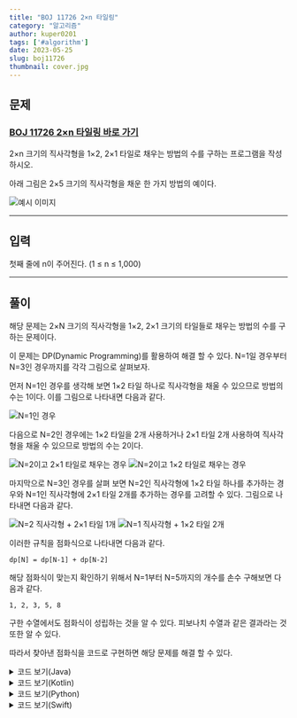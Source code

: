 ---
title: "BOJ 11726 2×n 타일링"
category: "알고리즘"
author: kuper0201
tags: ['#algorithm']
date: 2023-05-25
slug: boj11726
thumbnail: cover.jpg
---

## 문제

### <a href="https://boj.kr/11726" target="_blank">BOJ 11726 2×n 타일링 바로 가기</a>

2×n 크기의 직사각형을 1×2, 2×1 타일로 채우는 방법의 수를 구하는 프로그램을 작성하시오.

아래 그림은 2×5 크기의 직사각형을 채운 한 가지 방법의 예이다.

![예시 이미지](./images/example.png)

---

## 입력

첫째 줄에 n이 주어진다. (1 ≤ n ≤ 1,000)

---

## 풀이

해당 문제는 2×N 크기의 직사각형을 1×2, 2×1 크기의 타일들로 채우는 방법의 수를 구하는 문제이다.

이 문제는 DP(Dynamic Programming)를 활용하여 해결 할 수 있다. N=1일 경우부터 N=3인 경우까지를 각각 그림으로 살펴보자.

먼저 N=1인 경우를 생각해 보면 1×2 타일 하나로 직사각형을 채울 수 있으므로 방법의 수는 1이다.
이를 그림으로 나타내면 다음과 같다.

![N=1인 경우](./images/N1.png)

다음으로 N=2인 경우에는 1×2 타일을 2개 사용하거나 2×1 타일 2개 사용하여 직사각형을 채울 수 있으므로 방법의 수는 2이다.

![N=2이고 2×1 타일로 채우는 경우](./images/N2_2x1.png)
![N=2이고 1×2 타일로 채우는 경우](./images/N2_1x2.png)

마지막으로 N=3인 경우를 살펴 보면 N=2인 직사각형에 1×2 타일 하나를 추가하는 경우와 N=1인 직사각형에 2×1 타일 2개를 추가하는 경우를 고려할 수 있다. 그림으로 나타내면 다음과 같다.

![N=2 직사각형 + 2×1 타일 1개](./images/N3_N2.png)
![N=1 직사각형 + 1×2 타일 2개](./images/N3_N1.png)

이러한 규칙을 점화식으로 나타내면 다음과 같다.

```
dp[N] = dp[N-1] + dp[N-2]
```

해당 점화식이 맞는지 확인하기 위해서 N=1부터 N=5까지의 개수를 손수 구해보면 다음과 같다.

```
1, 2, 3, 5, 8
```

구한 수열에서도 점화식이 성립하는 것을 알 수 있다.
피보나치 수열과 같은 결과라는 것 또한 알 수 있다.

따라서 찾아낸 점화식을 코드로 구현하면 해당 문제를 해결 할 수 있다.

<details markdown="1">
<summary>코드 보기(Java)</summary>

```javascript
import java.io.*;

public class Main {
    public static void main(String[] args) throws IOException {
        BufferedReader br = new BufferedReader(new InputStreamReader(System.in));
        
        // 가로 길이 입력
        int N = Integer.parseInt(br.readLine());
        int[] dp = new int[N + 2];

        // 첫 항 설정
        dp[1] = 1;

        // 점화식에 따라 dp배열 업데이트
        for(int i = 2; i <= N + 1; i++) {
            dp[i] = dp[i - 1] + dp[i - 2];
            dp[i] %= 10007;
        }

        // 정답 출력
        System.out.print(dp[N + 1]);
    }
}```
</details>

<details markdown="1">
<summary>코드 보기(C++)</summary>

```cpp
#include <iostream>
#include <cstring>

#define fastio ios_base::sync_with_stdio(false); cin.tie(nullptr); cout.tie(nullptr)
#define endl '\n'

using namespace std;

int main() {
    fastio;
    
    // 가로 길이 입력
    int N;
    cin >> N;
    int dp[N + 2];
    memset(dp, 0, sizeof(dp));

    // 첫 항 설정
    dp[1] = 1;

    // 점화식에 따라 dp배열 업데이트
    for(int i = 2; i <= N + 1; i++) {
        dp[i] = dp[i - 1] + dp[i - 2];
        dp[i] %= 10007;
    }

    // 정답 출력
    cout << dp[N + 1] << endl;
    
    return 0;
}
```
</details>

<details markdown="1">
<summary>코드 보기(Kotlin)</summary>

```javascript
fun main(args: Array<String>) = with(System.`in`.bufferedReader()) {
    // 가로 길이 입력
    var N = readLine().toInt()
    var dp = Array<Int>(N + 2, {0})

    // 첫 항 설정
    dp[1] = 1

    // 점화식에 따라 dp배열 업데이트
    for (i in 2 .. N + 1) {
        dp[i] = dp[i - 1] + dp[i - 2]
        dp[i] %= 10007
    }

    // 정답 출력
    println(dp[N + 1])
}
```
</details>

<details markdown="1">
<summary>코드 보기(Python)</summary>

```python
from sys import stdin

def main():
    # 가로 길이 입력
    N = int(stdin.readline())
    dp = [0] * (N + 2)

    # 첫 항 설정
    dp[1] = 1

    # 점화식에 따라 dp배열 업데이트
    for i in range(2, N + 2):
        dp[i] = dp[i - 1] + dp[i - 2]
        dp[i] = dp[i] % 10007

    # 정답 출력
    print(dp[N + 1])

if __name__ == "__main__":
    main()
```
</details>

<details markdown="1">
<summary>코드 보기(Swift)</summary>

```cpp

func main() {
    // 가로 길이 입력
    var N = Int(readLine()!)!
    var dp = [Int](repeating: 0, count: N + 2)

    // 첫 항 설정
    dp[1] = 1

    // 점화식에 따라 dp배열 업데이트
    for i in 2..<N + 2 {
        dp[i] = dp[i - 1] + dp[i - 2]
        dp[i] %= 10007
    }

    // 정답 출력
    print(dp[N + 1])
}

main()
```
</details>